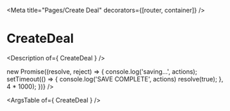


<Meta
  title="Pages/Create Deal"
  decorators={[router, container]}
/>

# CreateDeal

<Description of={ CreateDeal } />

<Canvas>
  <Story name="Create Deal">
    <CreateDeal
      config={{TICKET_TYPES}}
      cancelLink="/"
      emptyDeal={{id: 'abc123'}}
      onSave={(actions) => new Promise((resolve, reject) => {
        console.log('saving...', actions);
        setTimeout(() => {
          console.log('SAVE COMPLETE', actions)
          resolve(true);
        }, 4 * 1000);
      })}
    />
  </Story>
</Canvas>

<ArgsTable of={ CreateDeal } />

